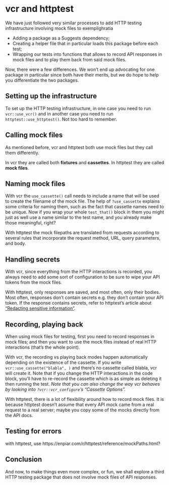 # vcr and httptest

We have just followed very similar processes to add HTTP testing infrastructure involving mock files to exemplighratia

* Adding a package as a Suggests dependency;
* Creating a helper file that in particular loads this package before each test;
* Wrapping our tests into functions that allows to record API responses in mock files and to play them back from said mock files.

Now, there were a few differences. 
We won't end up advocating for one package in particular since both have their merits, but we do hope to help you differentiate the two packages.

## Setting up the infrastructure

To set up the HTTP testing infrastructure, in one case you need to run `vcr::use_vcr()` and in another case you need to run `httptest::use_httptest()`. Not too hard to remember.

## Calling mock files

As mentioned before, vcr and httptest both use mock files but they call them differently.

In vcr they are called both **fixtures** and **cassettes**.
In httptest they are called **mock files**.

## Naming mock files

With vcr the `use_cassette()` call needs to include a name that will be used to create the filename of the mock file.
The help of `?use_cassette` explains some criteria for naming them, such as the fact that cassette names need to be unique.
Now if you wrap your whole `test_that()` block in them you might just as well use a name similar to the test name, and you already make those meaningful, right?

With httptest the mock filepaths are translated from requests according to several rules that incorporate the request method, URL, query parameters, and body. 

## Handling secrets

With vcr, since everything from the HTTP interactions is recorded, you always need to add some sort of configuration to be sure to wipe your API tokens from the mock files.

With httptest, only responses are saved, and most often, only their bodies. 
Most often, responses don't contain secrets e.g. they don't contain your API token.
If the response contains secrets, refer to httptest's article about ["Redacting sensitive information"](https://enpiar.com/r/httptest/articles/redacting.html).

## Recording, playing back

When using mock files for testing, first you need to record responses in mock files; and then you want to use the mock files instead of real HTTP interactions (that's the whole point).

With vcr, the recording vs playing back modes happen automatically depending on the existence of the cassette. If you write `vcr::use_cassette("blabla", )` and there's no cassette called blabla, vcr will create it. Note that if you change the HTTP interactions in the code block, you'll have to re-record the cassette which is as simple as deleting it then running the test. _Note that you can also change the way vcr behaves by looking into `?vcr::vcr_configure`'s "Cassette Options"._

With httptest, there is a lot of flexibility around how to record mock files. It is because httptest doesn't assume that every API mock came from a real request to a real server; maybe you copy some of the mocks directly from the API docs.

## Testing for errors

with httptest, use https://enpiar.com/r/httptest/reference/mockPaths.html?

## Conclusion

And now, to make things even more complex, or fun, we shall explore a third HTTP testing package that does not involve mock files of API responses.